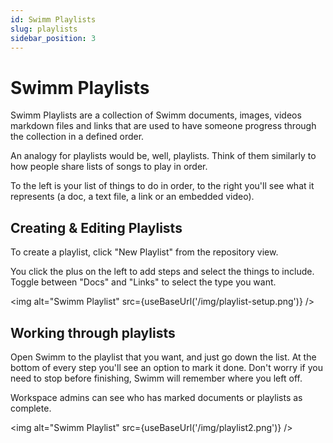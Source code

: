 ```yaml
---
id: Swimm Playlists
slug: playlists
sidebar_position: 3
---
```


# Swimm Playlists

Swimm Playlists are a collection of Swimm documents, images, videos
markdown files and links that are used to have someone progress
through the collection in a defined order. 

An analogy for playlists would be, well, playlists. Think of them 
similarly to how people share lists of songs to play in order. 

To the left is your list of things to do in order, to the right you'll
see what it represents (a doc, a text file, a link or an embedded video).

## Creating & Editing Playlists

To create a playlist, click "New Playlist" from the repository view.

You click the plus on the left to add steps and select the things to 
include. Toggle between "Docs" and "Links" to select the type you want.

<img alt="Swimm Playlist" src={useBaseUrl('/img/playlist-setup.png')} />

## Working through playlists

Open Swimm to the playlist that you want, and just go down the list. At the 
bottom of every step you'll see an option to mark it done. Don't worry if
you need to stop before finishing, Swimm will remember where you left off. 

Workspace admins can see who has marked documents or playlists as complete.

<img alt="Swimm Playlist" src={useBaseUrl('/img/playlist2.png')} />